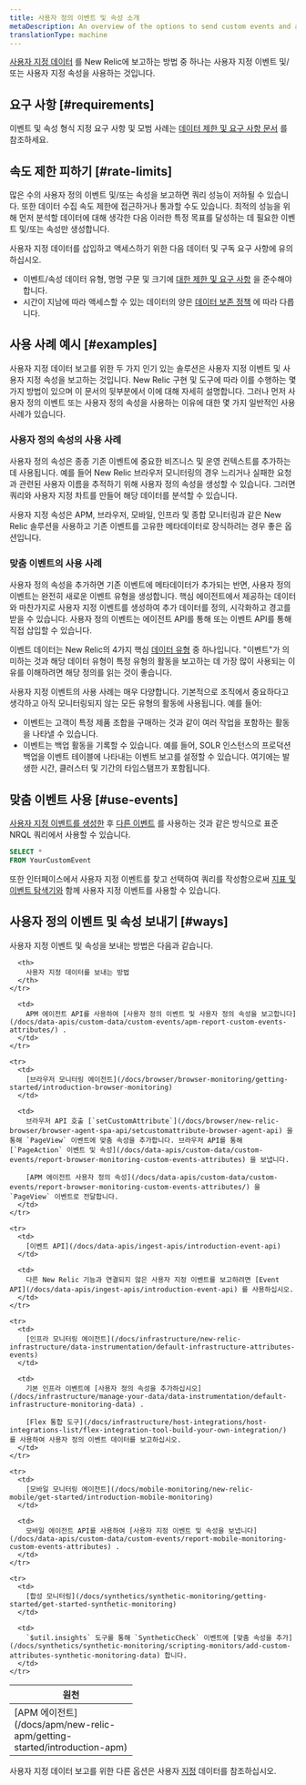```yaml
---
title: 사용자 정의 이벤트 및 속성 소개
metaDescription: An overview of the options to send custom events and attributes to New Relic.
translationType: machine
---
```


[사용자 지정 데이터](/docs/data-apis/custom-data/intro-custom-data) 를 New Relic에 보고하는 방법 중 하나는 사용자 지정 이벤트 및/또는 사용자 지정 속성을 사용하는 것입니다.

## 요구 사항 [#requirements]

이벤트 및 속성 형식 지정 요구 사항 및 모범 사례는 [데이터 제한 및 요구 사항 문서](/docs/data-apis/custom-data/custom-events/data-requirements-limits-custom-event-data) 를 참조하세요.

## 속도 제한 피하기 [#rate-limits]

많은 수의 사용자 정의 이벤트 및/또는 속성을 보고하면 쿼리 성능이 저하될 수 있습니다. 또한 데이터 수집 속도 제한에 접근하거나 통과할 수도 있습니다. 최적의 성능을 위해 먼저 분석할 데이터에 대해 생각한 다음 이러한 특정 목표를 달성하는 데 필요한 이벤트 및/또는 속성만 생성합니다.

사용자 지정 데이터를 삽입하고 액세스하기 위한 다음 데이터 및 구독 요구 사항에 유의하십시오.

* 이벤트/속성 데이터 유형, 명명 구문 및 크기에 [대한 제한 및 요구 사항](/docs/data-apis/custom-data/custom-events/data-requirements-limits-custom-event-data) 을 준수해야 합니다.
* 시간이 지남에 따라 액세스할 수 있는 데이터의 양은 [데이터 보존 정책](/docs/accounts/original-accounts-billing/original-data-retention/event-data-retention-original-pricing-plan) 에 따라 다릅니다.

## 사용 사례 예시 [#examples]

사용자 지정 데이터 보고를 위한 두 가지 인기 있는 솔루션은 사용자 지정 이벤트 및 사용자 지정 속성을 보고하는 것입니다. New Relic 구현 및 도구에 따라 이를 수행하는 몇 가지 방법이 있으며 이 문서의 뒷부분에서 이에 대해 자세히 설명합니다. 그러나 먼저 사용자 정의 이벤트 또는 사용자 정의 속성을 사용하는 이유에 대한 몇 가지 일반적인 사용 사례가 있습니다.

### 사용자 정의 속성의 사용 사례

사용자 정의 속성은 종종 기존 이벤트에 중요한 비즈니스 및 운영 컨텍스트를 추가하는 데 사용됩니다. 예를 들어 New Relic 브라우저 모니터링의 경우 느리거나 실패한 요청과 관련된 사용자 이름을 추적하기 위해 사용자 정의 속성을 생성할 수 있습니다. 그러면 쿼리와 사용자 지정 차트를 만들어 해당 데이터를 분석할 수 있습니다.

사용자 지정 속성은 APM, 브라우저, 모바일, 인프라 및 종합 모니터링과 같은 New Relic 솔루션을 사용하고 기존 이벤트를 고유한 메타데이터로 장식하려는 경우 좋은 옵션입니다.

### 맞춤 이벤트의 사용 사례

사용자 정의 속성을 추가하면 기존 이벤트에 메타데이터가 추가되는 반면, 사용자 정의 이벤트는 완전히 새로운 이벤트 유형을 생성합니다. 핵심 에이전트에서 제공하는 데이터와 마찬가지로 사용자 지정 이벤트를 생성하여 추가 데이터를 정의, 시각화하고 경고를 받을 수 있습니다. 사용자 정의 이벤트는 에이전트 API를 통해 또는 이벤트 API를 통해 직접 삽입할 수 있습니다.

이벤트 데이터는 New Relic의 4가지 핵심 [데이터 유형](/docs/data-apis/understand-data/new-relic-data-types/#event-data) 중 하나입니다. "이벤트"가 의미하는 것과 해당 데이터 유형이 특정 유형의 활동을 보고하는 데 가장 많이 사용되는 이유를 이해하려면 해당 정의를 읽는 것이 좋습니다.

사용자 지정 이벤트의 사용 사례는 매우 다양합니다. 기본적으로 조직에서 중요하다고 생각하고 아직 모니터링되지 않는 모든 유형의 활동에 사용됩니다. 예를 들어:

* 이벤트는 고객이 특정 제품 조합을 구매하는 것과 같이 여러 작업을 포함하는 활동을 나타낼 수 있습니다.
* 이벤트는 백업 활동을 기록할 수 있습니다. 예를 들어, SOLR 인스턴스의 프로덕션 백업을 이벤트 테이블에 나타내는 이벤트 보고를 설정할 수 있습니다. 여기에는 발생한 시간, 클러스터 및 기간의 타임스탬프가 포함됩니다.

## 맞춤 이벤트 사용 [#use-events]

[사용자 지정 이벤트를 생성한](/docs/data-apis/custom-data/custom-events/collect-custom-attributes/#enabling-custom) 후 [다른 이벤트](/docs/query-your-data/nrql-new-relic-query-language/get-started/nrql-syntax-clauses-functions) 를 사용하는 것과 같은 방식으로 표준 NRQL 쿼리에서 사용할 수 있습니다.

```sql
SELECT *
FROM YourCustomEvent
```

또한 인터페이스에서 사용자 지정 이벤트를 찾고 선택하여 쿼리를 작성함으로써 [지표 및 이벤트 탐색기와](/docs/query-your-data/explore-query-data/browse-data/introduction-data-explorer/) 함께 사용자 지정 이벤트를 사용할 수 있습니다.

## 사용자 정의 이벤트 및 속성 보내기 [#ways]

사용자 지정 이벤트 및 속성을 보내는 방법은 다음과 같습니다.

<table>
  <thead>
    <tr>
      <th width="200px">
        원천
      </th>

      <th>
        사용자 지정 데이터를 보내는 방법
      </th>
    </tr>
  </thead>

  <tbody>
    <tr>
      <td>
        [APM 에이전트](/docs/apm/new-relic-apm/getting-started/introduction-apm)
      </td>

      <td>
        APM 에이전트 API를 사용하여 [사용자 정의 이벤트 및 사용자 정의 속성을 보고합니다](/docs/data-apis/custom-data/custom-events/apm-report-custom-events-attributes/) .
      </td>
    </tr>

    <tr>
      <td>
        [브라우저 모니터링 에이전트](/docs/browser/browser-monitoring/getting-started/introduction-browser-monitoring)
      </td>

      <td>
        브라우저 API 호출 [`setCustomAttribute`](/docs/browser/new-relic-browser/browser-agent-spa-api/setcustomattribute-browser-agent-api) 을 통해 `PageView` 이벤트에 맞춤 속성을 추가합니다. 브라우저 API를 통해 [`PageAction` 이벤트 및 속성](/docs/data-apis/custom-data/custom-events/report-browser-monitoring-custom-events-attributes) 을 보냅니다.

        [APM 에이전트 사용자 정의 속성](/docs/data-apis/custom-data/custom-events/report-browser-monitoring-custom-events-attributes/) 을 `PageView` 이벤트로 전달합니다.
      </td>
    </tr>

    <tr>
      <td>
        [이벤트 API](/docs/data-apis/ingest-apis/introduction-event-api)
      </td>

      <td>
        다른 New Relic 기능과 연결되지 않은 사용자 지정 이벤트를 보고하려면 [Event API](/docs/data-apis/ingest-apis/introduction-event-api) 를 사용하십시오.
      </td>
    </tr>

    <tr>
      <td>
        [인프라 모니터링 에이전트](/docs/infrastructure/new-relic-infrastructure/data-instrumentation/default-infrastructure-attributes-events)
      </td>

      <td>
        기본 인프라 이벤트에 [사용자 정의 속성을 추가하십시오](/docs/infrastructure/manage-your-data/data-instrumentation/default-infrastructure-monitoring-data) .

        [Flex 통합 도구](/docs/infrastructure/host-integrations/host-integrations-list/flex-integration-tool-build-your-own-integration/) 를 사용하여 사용자 정의 이벤트 데이터를 보고하십시오.
      </td>
    </tr>

    <tr>
      <td>
        [모바일 모니터링 에이전트](/docs/mobile-monitoring/new-relic-mobile/get-started/introduction-mobile-monitoring)
      </td>

      <td>
        모바일 에이전트 API를 사용하여 [사용자 지정 이벤트 및 속성을 보냅니다](/docs/data-apis/custom-data/custom-events/report-mobile-monitoring-custom-events-attributes) .
      </td>
    </tr>

    <tr>
      <td>
        [합성 모니터링](/docs/synthetics/synthetic-monitoring/getting-started/get-started-synthetic-monitoring)
      </td>

      <td>
        `$util.insights` 도구를 통해 `SyntheticCheck` 이벤트에 [맞춤 속성을 추가](/docs/synthetics/synthetic-monitoring/scripting-monitors/add-custom-attributes-synthetic-monitoring-data) 합니다.
      </td>
    </tr>
  </tbody>
</table>

사용자 지정 데이터 보고를 위한 다른 옵션은 사용자 [지정](/docs/data-apis/custom-data/intro-custom-data) 데이터를 참조하십시오.
